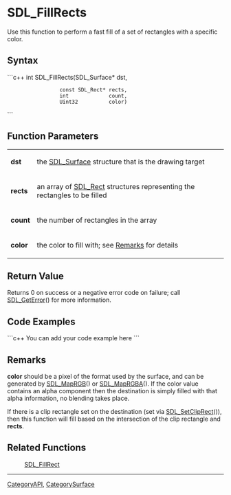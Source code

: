 <!-- pragma section-numbers off -->
<!-- pragma camelcase off -->

= SDL_FillRects =
Use this function to perform a fast fill of a set of rectangles with a specific color.


== Syntax ==
```c++
int SDL_FillRects(SDL_Surface*    dst,
                  const SDL_Rect* rects,
                  int             count,
                  Uint32          color)
```

== Function Parameters ==
{|
|'''dst'''
|the [[SDL_Surface]] structure that is the drawing target
|-
|'''rects'''
|an array of [[SDL_Rect]] structures representing the rectangles to be filled
|-
|'''count'''
|the number of rectangles in the array
|-
|'''color'''
|the color to fill with; see [[#Remarks|Remarks]] for details
|}

== Return Value ==
Returns 0 on success or a negative error code on failure; call [[SDL_GetError]]() for more information.

== Code Examples ==
```c++
You can add your code example here
```

== Remarks ==
'''color''' should be a pixel of the format used by the surface, and can be generated by [[SDL_MapRGB]]() or [[SDL_MapRGBA]]().  If the color value contains an alpha component then the destination is simply filled with that alpha information, no blending takes place.

If there is a clip rectangle set on the destination (set via [[SDL_SetClipRect]]()), then this function will fill based on the intersection of the clip rectangle and '''rects'''.

== Related Functions ==
:[[SDL_FillRect]]

----
[[CategoryAPI]], [[CategorySurface]]
